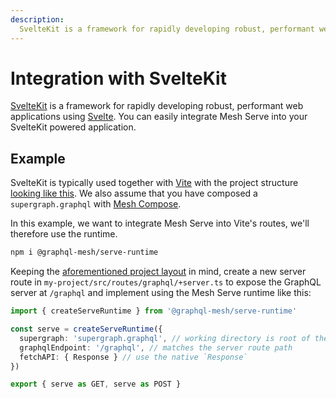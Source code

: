 ```yaml
---
description:
  SvelteKit is a framework for rapidly developing robust, performant web applications using Svelte.
---
```



# Integration with SvelteKit

[SvelteKit](https://kit.svelte.dev/) is a framework for rapidly developing robust, performant web
applications using [Svelte](https://svelte.dev/). You can easily integrate Mesh Serve into your
SvelteKit powered application.

## Example

SvelteKit is typically used together with [Vite](https://vitejs.dev/) with the project structure
[looking like this](https://kit.svelte.dev/docs/project-structure). We also assume that you have
composed a `supergraph.graphql` with [Mesh Compose](/v1/compose).

In this example, we want to integrate Mesh Serve into Vite's routes, we'll therefore use the
runtime.

```sh npm2yarn
npm i @graphql-mesh/serve-runtime
```

Keeping the [aforementioned project layout](https://kit.svelte.dev/docs/project-structure) in mind,
create a new server route in `my-project/src/routes/graphql/+server.ts` to expose the GraphQL server
at `/graphql` and implement using the Mesh Serve runtime like this:

```ts filename="my-project/src/routes/graphql/+server.ts"
import { createServeRuntime } from '@graphql-mesh/serve-runtime'

const serve = createServeRuntime({
  supergraph: 'supergraph.graphql', // working directory is root of the project
  graphqlEndpoint: '/graphql', // matches the server route path
  fetchAPI: { Response } // use the native `Response`
})

export { serve as GET, serve as POST }
```
